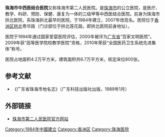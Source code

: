 {{Unreferenced|time=2017-08-13T07:39:13+00:00}}
'''珠海市中西医结合医院'''又称珠海市第二人民医院。是[[珠海市|珠海市]]的公立医院，是医疗、教学、科研、预防、保健、康复为一体的三级甲等中西医结合医院。前身为珠海市拱北医院，系珠海拱北最早的医院。于1984年建立，2007年改现名。医院位于[[香洲区|香洲区]][[拱北|拱北]]粤华路（门诊部位于拱北莲花路，即拱北医院前身地址）。

医院于1994年通过国家爱婴医院评估，2000年被评为[[广东省|广东省]]“百家文明医院”。2009年获“高等医学院校教学医院”资格，2010年荣获“全国医药卫生系统先进集体”称号。

医院占地面积4.2万平方米，建筑面积共6.7万平方米，核定床位800张。

== 参考文献 ==
*《广东省珠海市地名志》（广东科技出版社出版，1989年1月）

== 外部链接 ==
* [http://www.gbyy.com.cn/ 珠海市第二人民医院官方网站] {{Wayback|url=http://www.gbyy.com.cn/ |date=20140522094704 }}

{{Hospital-stub}}
[[Category:1984年中國建立|Category:1984年中國建立]]
[[Category:香洲区|Category:香洲区]]
[[Category:珠海医院|Category:珠海医院]]